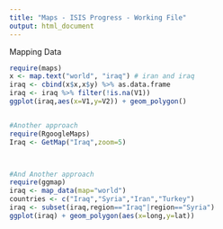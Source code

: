 ```yaml
---
title: "Maps - ISIS Progress - Working File"
output: html_document
---
```


Mapping Data

```r
require(maps)
x <- map.text("world", "iraq") # iran and iraq
iraq <- cbind(x$x,x$y) %>% as.data.frame 
iraq <- iraq %>% filter(!is.na(V1))
ggplot(iraq,aes(x=V1,y=V2)) + geom_polygon()


#Another approach
require(RgoogleMaps)
Iraq <- GetMap("Iraq",zoom=5) 



#And Another approach
require(ggmap)
iraq <- map_data(map="world")
countries <- c("Iraq","Syria","Iran","Turkey")
iraq <- subset(iraq,region=="Iraq"|region=="Syria") 
ggplot(iraq) + geom_polygon(aes(x=long,y=lat))
```

